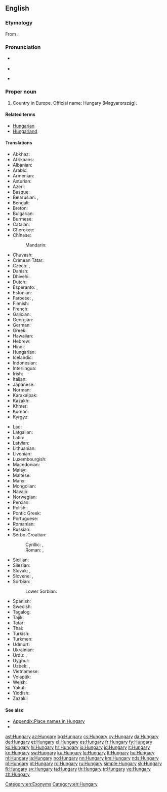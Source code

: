==English==

===Etymology===
From {{etyl|ML.|en}} {{term|Hungaria|lang=la}}.

===Pronunciation===
* {{a|UK|US}} {{IPA|/ˈhʌŋɡəɹi/|lang=en}}
* {{audio|en-us-Hungary.ogg|Audio (US)|lang=en}}
* {{homophones|lang=en|hungry}} {{qualifier|in some accents}}

===Proper noun===
{{wikipedia}}
{{en-proper noun}}

# Country in Europe. Official name: Hungary (Magyarország).

====Related terms====
* [[Hungarian]]
* [[Hungarland]]

====Translations====
{{trans-top|the country}}
* Abkhaz: {{t|ab|Мадиартәыла}}
* Afrikaans: {{t|af|Hongarye}}
* Albanian: {{t+|sq|Hungaria}}
* Arabic: {{t|ar|المجر|m|tr=al-májar|sc=Arab}}
* Armenian: {{t|hy|Հունգարիա}}
* Asturian: {{t+|ast|Hungría}}
* Azeri: {{t+|az|Macarıstan}}
* Basque: {{t+|eu|Hungaria}}
* Belarusian: {{t|be|Ве́нгрыя|f}}, {{t|be|Вуго́ршчына|f}}
* Bengali: {{t|bn|হাঙ্গেরি|tr=hangeri|sc=Beng}}
* Breton: {{t|br|Hungaria}}
* Bulgarian: {{t+|bg|Унга́рия|f}}
* Burmese: {{t|my|ဟန်ဂေရီနိုင်ငံ|sc=Mymr}}
* Catalan: {{t+|ca|Hongria|f}}
* Cherokee: {{t|chr|ᎲᎦᎵᏱ|tr=Hvgaliyi|sc=Cher}}
* Chinese:
*: Mandarin: {{t+|cmn|匈牙利|tr=Xiōngyálì|sc=Hani}}
* Chuvash: {{t|cv|Венгри}}
* Crimean Tatar: {{t|crh|Macaristan}}
* Czech: {{t+|cs|Maďarsko|n}}, {{t|cs|Uhry|p}} {{qualifier|before 1918}}
* Danish: {{t+|da|Ungarn}}
* Dhivehi: {{t|dv|ހަންގޭރީ|sc=Thaa}}
* Dutch: {{t+|nl|Hongarije|n}}
* Esperanto: {{t|eo|Hungario}}, {{t|eo|Hungarujo}}
* Estonian: {{t+|et|Ungari}}
* Faroese: {{t|fo|Ungarn}}, {{qualifier|historically}} {{t|fo|Húnaland|n}}
* Finnish: {{t+|fi|Unkari}}
* French: {{t+|fr|Hongrie|f}}
* Galician: {{t+|gl|Hungría|f}}
* Georgian: {{t|ka|უნგრეთი}}
* German: {{t+|de|Ungarn|n}}
* Greek: {{t+|el|Ουγγαρία|f}}
* Hawaiian: {{t|haw|Hunakalia}}
* Hebrew: {{t+|he|הונגריה|f|tr=Hungarya|sc=Hebr}}
* Hindi: {{t+|hi|हंगरी|tr=haṅgarī|sc=Deva}}
* Hungarian: {{t+|hu|Magyarország}}
* Icelandic: {{t+|is|Ungverjaland|n}}
* Indonesian: {{t|id|Hongaria}}
* Interlingua: {{t|ia|Hungaria}}
* Irish: {{t|ga|Ungáir|alt=An Ungáir}}
* Italian: {{t+|it|Ungheria|f}}
* Japanese: {{t+|ja|ハンガリー|tr=Hangarī}}
* Norman: {{t|nrf|Hongrie|f}}
* Karakalpak: {{t|kaa|Vengriya}}
* Kazakh: {{t|kk|Мажарста́н}}
* Khmer: {{t|km|ហុងគ្រី|sc=Khmr|tr=hongkrii}}
* Korean: {{t+|ko|헝가리|tr=Heonggari|sc=Hang}}
* Kyrgyz: {{t|ky|Венгрия}}
{{trans-mid}}
* Lao: {{t+|lo|ຮົງກາລີ|sc=Laoo}}
* Latgalian: {{t|ltg|Vengreja|f}}
* Latin: {{t|la|Hungaria|f}}
* Latvian: {{t+|lv|Ungārija|f}}
* Lithuanian: {{t+|lt|Vengrija|f}}
* Livonian: {{t|liv|Ungārmō}}
* Luxembourgish: {{t+|lb|Ungarn|n}}
* Macedonian: {{t+|mk|Унгарија|f}}
* Malay: {{t|ms|Hungary}}
* Maltese: {{t|mt|Ungerija|alt=l-Ungerija}}
* Manx: {{t|gv|Ungaar|f|alt=Yn Ungaar}}
* Mongolian: {{t|mn|Унгар|sc=Cyrl}}
* Navajo: {{t|nv|Hángewii}}
* Norwegian: {{t+|no|Ungarn}}
* Persian: {{t+|fa|مجارستان|tr=Majârestân|sc=fa-Arab}}
* Polish: {{t+|pl|Węgry|p}}
* Pontic Greek: {{t|pnt|Ουγγαρία}}
* Portuguese: {{t+|pt|Hungria|f}}
* Romanian: {{t+|ro|Ungaria|f}}
* Russian: {{t+|ru|Ве́нгрия|f}}
* Serbo-Croatian:
*: Cyrillic: {{t|sh|Ма̏ђарска|f|sc=Cyrl}}, {{t|sh|Ма̏џарска|f|sc=Cyrl}}
*: Roman: {{t|sh|Mȁđarskā|f}}, {{t|sh|Mȁdžarskā|f}}
* Sicilian: {{t|scn|Unghirìa|f}}
* Silesian: {{t|szl|Madźary|p}}
* Slovak: {{t|sk|Maďarsko|n}}, {{t|sk|Uhorsko|n}} {{qualifier|before 1918}}
* Slovene: {{t|sl|Madžárska|f}}, {{qualifier|historical}} {{t|sl|Ógrska|f}}
* Sorbian:
*: Lower Sorbian: {{t|dsb|Hungorska|f}}
* Spanish: {{t+|es|Hungría|f}}
* Swedish: {{t+|sv|Ungern}}
* Tagalog: {{t|tl|Unggarya}}
* Tajik: {{t|tg|Маҷористон}}
* Tatar: {{t|tt|Венгрия}}
* Thai: {{t+|th|ฮังการี|tr=hanggaaree|sc=Thai}}
* Turkish: {{t+|tr|Macaristan}}
* Turkmen: {{t|tk|Wengriýa}}
* Udmurt: {{t|udm|Венгрия}}
* Ukrainian: {{t+|uk|Уго́рщина|f}}
* Urdu: {{t|ur|مجارستان|tr=majāristān|sc=ur-Arab}}, {{t|ur|ہنگری|tr=haṅgarī|sc=ur-Arab}}
* Uyghur: {{t|ug|ۋېنگرىيە|sc=ug-Arab}}
* Uzbek: {{t+|uz|Mojariston}}, {{t|uz|Vengriya}}
* Vietnamese: {{t|vi|Hungary}}
* Volapük: {{t+|vo|Macarän}}
* Welsh: {{t+|cy|Hwngari}}
* Yakut: {{t|sah|Мадьаар Сирэ}}
* Yiddish: {{t|yi|אונגערן|tr=ungern|sc=Hebr}}
* Zazaki: {{qualifier|Southern Zazaki}} {{t|zza|Macarıstan}}
{{trans-bottom}}

====See also====
* [[Appendix:Place names in Hungary]]
* {{list:countries of Europe/en}}

[[Category:en:Exonyms]]
[[Category:en:Hungary]]

[[ast:Hungary]]
[[az:Hungary]]
[[bg:Hungary]]
[[cs:Hungary]]
[[cy:Hungary]]
[[da:Hungary]]
[[de:Hungary]]
[[et:Hungary]]
[[el:Hungary]]
[[es:Hungary]]
[[fr:Hungary]]
[[fy:Hungary]]
[[ko:Hungary]]
[[hi:Hungary]]
[[hr:Hungary]]
[[io:Hungary]]
[[id:Hungary]]
[[it:Hungary]]
[[kn:Hungary]]
[[sw:Hungary]]
[[ku:Hungary]]
[[lo:Hungary]]
[[lt:Hungary]]
[[hu:Hungary]]
[[nl:Hungary]]
[[ja:Hungary]]
[[no:Hungary]]
[[nn:Hungary]]
[[km:Hungary]]
[[nds:Hungary]]
[[pl:Hungary]]
[[pt:Hungary]]
[[ro:Hungary]]
[[ru:Hungary]]
[[simple:Hungary]]
[[sk:Hungary]]
[[fi:Hungary]]
[[sv:Hungary]]
[[ta:Hungary]]
[[th:Hungary]]
[[tr:Hungary]]
[[vo:Hungary]]
[[zh:Hungary]]